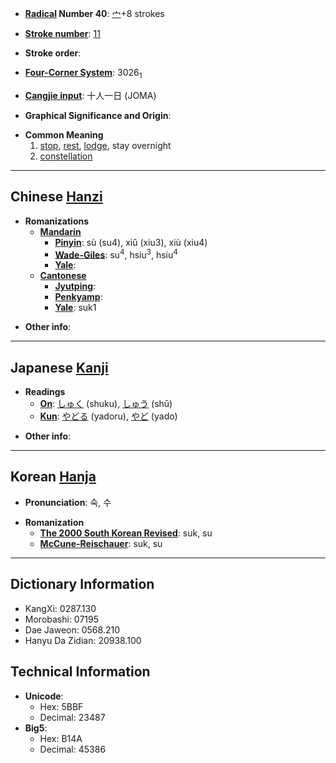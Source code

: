 * '''[[Wiktionary:Chinese radical index| Radical]] Number 40''': [[Wiktionary:Chinese radical index 宀|宀]]+8 strokes

* '''[[Wiktionary:Chinese total strokes index|Stroke number]]''': [[Wiktionary:Chinese total strokes index 11|11]]

* '''Stroke order''': 

* '''[[Wiktionary:Chinese four corner index|Four-Corner System]]''': 3026<sub>1</sub>

* '''[[Wiktionary:Chinese Cangjie index|Cangjie input]]''': 十人一日 (JOMA)

* '''Graphical Significance and Origin''': 

* '''Common Meaning'''
*#[[stop]], [[rest]], [[lodge]], stay overnight
*# [[constellation]]

----

== Chinese [[Hanzi]] ==

* '''Romanizations'''
** '''[[Mandarin]]'''
*** '''[[Pinyin]]''': sù (su4), xiǔ (xiu3), xiù (xiu4)
*** '''[[Wade-Giles]]''': su<sup>4</sup>, hsiu<sup>3</sup>, hsiu<sup>4</sup>
*** '''[[Yale]]''': 
** '''[[Cantonese]]'''
*** '''[[Jyutping]]''':
*** '''[[Penkyamp]]''': 
*** '''[[Yale]]''': suk1

* '''Other info''': 

----

== Japanese [[Kanji]] ==

* '''Readings'''
** '''[[On]]''': [[しゅく]] (shuku), [[しゅう]] (shū)
** '''[[Kun]]''': [[やどる]] (yadoru), [[やど]] (yado)

* '''Other info''':  

----

== Korean [[Hanja]] ==

* '''Pronunciation''': 숙, 수

* '''Romanization'''
** '''[[The 2000 South Korean Revised Romanization|The 2000 South Korean Revised]]''': suk, su
** '''[[McCune-Reischauer]]''': suk, su

----

== Dictionary Information ==

* KangXi: 0287.130
* Morobashi: 07195
* Dae Jaweon: 0568.210
* Hanyu Da Zidian: 20938.100

== Technical Information ==

* '''Unicode''':
** Hex: 5BBF
** Decimal: 23487
* '''Big5''':
** Hex: B14A
** Decimal: 45386